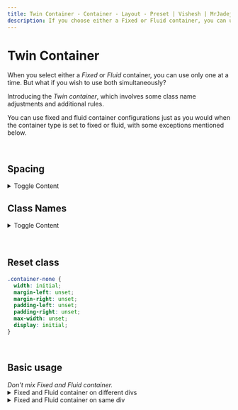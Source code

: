```yaml
---
title: Twin Container - Container - Layout - Preset | Vishesh | MrJadeja
description: If you choose either a Fixed or Fluid container, you can use only one of them in your project. However, with the Twin container, you can use both Fixed and Fluid containers together under certain conditions.
---
```



# Twin Container

When you select either a _Fixed_ or _Fluid_ container, you can use only one at a time. But what if you wish to use both simultaneously?

Introducing the _Twin container_, which involves some class name adjustments and additional rules.

You can use fixed and fluid container configurations just as you would when the container type is set to fixed or fluid, with some exceptions mentioned below.

<br />

## Spacing

<details>
<summary>Toggle Content</summary>

`#1` Spacing applies to both containers. If you want to override it for _Fixed_ or _Fluid_ containers, you can do so by adding an object with the container type key (`#2` and `#3`).

```js
container: {
  type: "twin",
  // ...
  spacing: {
    "breakpoint key": number,     // #1
    fixed: {
      "breakpoint key": number,   // #2
    },
    fluid: {
      "breakpoint key": number,   // #3
    }
  },
  // ...
}
```

<Callout type="info">
  <em>The `fixed` and `fluid` objects are optional.</em>
</Callout>
</details>

## Class Names

<details>
<summary>Toggle Content</summary>

<Callout type="error">
  <em>Don't mix Fixed and Fluid container.</em>
</Callout>

<h3>Auto</h3>

For auto classes, there is no change in the name.

1. `container-fixed`
2. `container-fluid`

<h3>Manual</h3>

For manual classes, you need to explicitly add the container type in the class name to identify which container you are using.

| Type  | Before       | After                |
| :---- | :----------- | :------------------- |
| Fixed | container    | container-fixed-base |
|       | container-sm | container-fixed-sm   |
|       | container-md | container-fixed-md   |
|       | ...          | and so on...         |
| Fluid | container    | container-fluid-base |
|       | container-sm | container-fluid-sm   |
|       | container-md | container-fluid-md   |
|       | ...          | and so on...         |

> <em>If `center` is set to false</em>

| Type  | Before           | After                  |
| :---- | :--------------- | :--------------------- |
| Fixed | container-left   | container-fixed-left   |
|       | container-center | container-fixed-center |
|       | container-right  | container-fixed-right  |

</details>

<br />
<br />

## Reset class

```css
.container-none {
  width: initial;
  margin-left: unset;
  margin-right: unset;
  padding-left: unset;
  padding-right: unset;
  max-width: unset;
  display: initial;
}
```

<br />

## Basic usage

<Callout type="error">
  <em>Don't mix Fixed and Fluid container.</em>
</Callout>

<details>
<summary>Fixed and Fluid container on different divs</summary>

<Callout type="error">
  <em>Don't mix Auto and Manual classes.</em>
</Callout>

<h4 class="no-nx">Auto</h4>

> <em>Automatically set max-width at each breakpoint.</em>

```js
class="container-fixed"
```

> <em>Automatically set horizontal padding at each breakpoint.</em>

```js
class="container-fluid"
```

<h4 class="no-nx">Manual</h4>

> <em>Manually set max-width at a specific breakpoint.</em>

```js
class="container-fixed-base container-fixed-md"
```

> <em>Manually set horizontal padding at a specific breakpoint.</em>

```js
class="container-fluid-base container-fluid-md"
```

</details>

<details>
<summary>Fixed and Fluid container on same div</summary>

<Callout type="info">
  <em>You can use Fixed and Fluid container on same div only</em>
  <em> by maintaining CSS specificity.</em>
</Callout>

<Callout type="error">
  <em>Don't mix Auto and Manual classes.</em>
</Callout>

<h4 class="no-nx">Auto</h4>

> <em>
>   Automatically set max-width for Fixed container and horizontal padding for
>   Fluid container at each breakpoint.
> </em>

```js
class="rxl:container-fluid xl:container-fixed"
```

<h4 class="no-nx">Manual</h4>

> <em>
>   Manually set max-width for Fixed container and horizontal padding for Fluid
>   container at specific breakpoint.
> </em>

```js
class="rxl:container-fluid-base md-rxl:container-fluid-md xl:container-fixed-base xl:container-fixed-mac"
```

</details>
